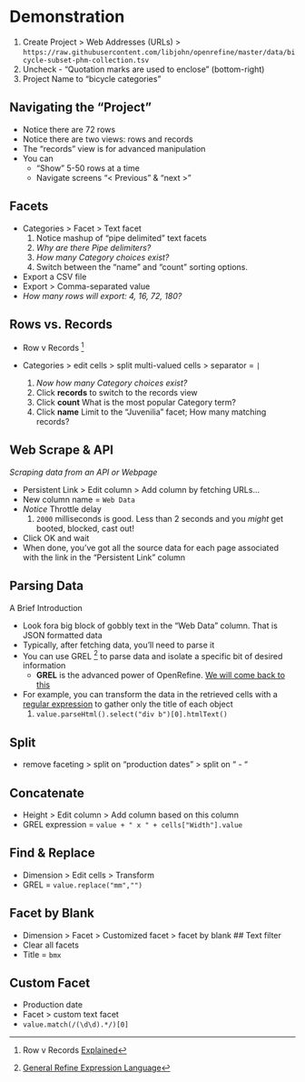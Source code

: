 # Demonstration {-}
    
1. <span class="or-menu">Create Project  > Web Addresses (URLs) > </span> `https://raw.githubusercontent.com/libjohn/openrefine/master/data/bicycle-subset-phm-collection.tsv`
2. Uncheck - "Quotation marks are used to enclose" (bottom-right)
3. Project Name to "bicycle categories"

## Navigating the "Project" {-}
* Notice there are 72 rows  
* Notice there are two views: rows and records   
* The “records” view is for advanced manipulation
* You can
    + “Show” 5-50 rows at a time
    + Navigate screens “< Previous” & “next >” 

## Facets  {-}
* <span class="or-menu">Categories > Facet > Text facet</span>
    1. Notice mashup of “pipe delimited” text facets
    2. *Why are there Pipe delimiters?*
    3. *How many Category choices exist?*
    4. Switch between the “name” and “count” sorting options. 
* Export a CSV file
* <span class="or-menu">Export > Comma-separated value</span>
* *How many rows will export:  4, 16, 72, 180?*  

## Rows vs. Records {-}

* Row v Records ^[Row v Records [Explained](http://kb.refinepro.com/2012/03/difference-between-record-and-row.html)]  

* <span class="or-menu">Categories > edit cells > split multi-valued cells ></span> separator = ` | `  
    1. *Now how many Category choices exist?*
    2. Click **records** to switch to the records view
    3. Click **count**  What is the most popular Category term?
    4. Click **name**  Limit to the “Juvenilia” facet; How many matching records?

## Web Scrape & API  {-}
*Scraping data from an API or Webpage*

* <span class="or-menu">Persistent Link > Edit column > Add column by fetching URLs…</span>
* New column name = ` Web Data `
* *Notice* Throttle delay  
    1. `2000` milliseconds is good. 
    Less than 2 seconds and you *might* get booted, blocked, cast out!
* Click OK and wait 
* When done, you’ve got all the source data for each page associated with the link in the “Persistent Link” column

## Parsing Data {-}
A Brief Introduction  

* Look fora big block of gobbly text in the “Web Data” column.  That is JSON formatted data  
* Typically, after fetching data, you’ll need to parse it  
* You can use GREL ^[[General Refine Expression Language](https://github.com/OpenRefine/OpenRefine/wiki/General-Refine-Expression-Language)] to parse data and isolate a specific bit of desired information
    * **GREL** is the advanced power of OpenRefine. [We will come back to this](#grel)
* For example, you can transform the data in the retrieved cells with a [regular expression](https://github.com/libjohn/guides/blob/master/regex/regex.Rmd) to gather only the title of each object  
    1. `value.parseHtml().select("div b")[0].htmlText()`


## Split   {-}
* remove faceting > split on “production dates” > split on “ - “

## Concatenate {-}  
* <span class="or-menu">Height > Edit column > Add column based on this column</span>
* GREL expression = `value + " x " + cells["Width"].value`

## Find & Replace {-}
* <span class="or-menu">Dimension > Edit cells > Transform</span>
* GREL = `value.replace("mm","")`

## Facet by Blank {-}
* <span class="or-menu">Dimension > Facet > Customized facet > facet by blank</span>
## Text filter
* Clear all facets
* Title = `bmx`

## Custom Facet {-}
* Production date
* <span class="or-menu">Facet > custom text facet</span>
* `value.match(/(\d\d).*/)[0]`
